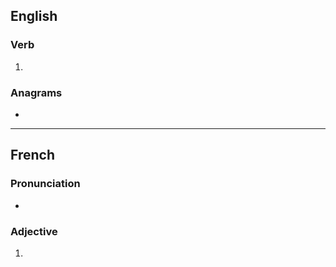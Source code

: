 {{also|Blanches}}
==English==

===Verb===
{{head|en|verb form}}

# {{en-third-person singular of|blanch}}

===Anagrams===
* {{anagrams|en|a=abcehlns|Schnabel}}

----

==French==

===Pronunciation===
* {{audio|fr|LL-Q150 (fra)-DenisdeShawi-blanches.wav|Audio (CAN)}}

===Adjective===
{{head|fr|adjective form}}

# {{feminine plural of|fr|blanc}}